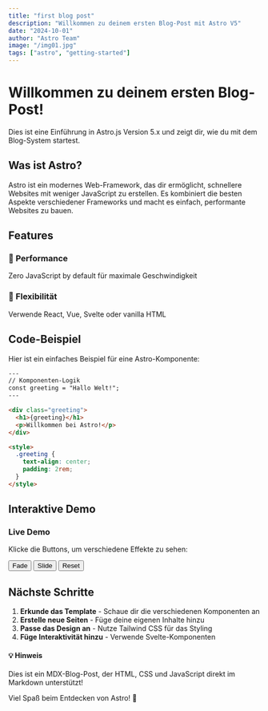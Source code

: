 ```yaml
---
title: "first blog post"
description: "Willkommen zu deinem ersten Blog-Post mit Astro V5"
date: "2024-10-01"
author: "Astro Team"
image: "/img01.jpg"
tags: ["astro", "getting-started"]
---
```


# Willkommen zu deinem ersten Blog-Post!

Dies ist eine Einführung in Astro.js Version 5.x und zeigt dir, wie du mit dem Blog-System startest.

## Was ist Astro?

Astro ist ein modernes Web-Framework, das dir ermöglicht, schnellere Websites mit weniger JavaScript zu erstellen. Es kombiniert die besten Aspekte verschiedener Frameworks und macht es einfach, performante Websites zu bauen.

## Features

<div class="my-6 grid grid-cols-1 md:grid-cols-2 gap-4">
  <div class="p-4 bg-blue-50 dark:bg-blue-900/20 border border-blue-200 dark:border-blue-700 rounded-lg">
    <h3 class="text-blue-800 dark:text-blue-200 font-semibold mb-2">🚀 Performance</h3>
    <p class="text-blue-700 dark:text-blue-300 text-sm">
      Zero JavaScript by default für maximale Geschwindigkeit
    </p>
  </div>
  <div class="p-4 bg-green-50 dark:bg-green-900/20 border border-green-200 dark:border-green-700 rounded-lg">
    <h3 class="text-green-800 dark:text-green-200 font-semibold mb-2">🎨 Flexibilität</h3>
    <p class="text-green-700 dark:text-green-300 text-sm">
      Verwende React, Vue, Svelte oder vanilla HTML
    </p>
  </div>
</div>

## Code-Beispiel

Hier ist ein einfaches Beispiel für eine Astro-Komponente:

```html
---
// Komponenten-Logik
const greeting = "Hallo Welt!";
---

<div class="greeting">
  <h1>{greeting}</h1>
  <p>Willkommen bei Astro!</p>
</div>

<style>
  .greeting {
    text-align: center;
    padding: 2rem;
  }
</style>
```

## Interaktive Demo

<div class="my-8 p-6 bg-gray-50 dark:bg-gray-800 rounded-xl border border-gray-200 dark:border-gray-700">
  <h3 class="text-lg font-semibold mb-4 text-gray-800 dark:text-white">Live Demo</h3>
  <div class="space-y-4">
    <p class="text-gray-600 dark:text-gray-300">
      Klicke die Buttons, um verschiedene Effekte zu sehen:
    </p>
    <div class="flex gap-2">
      <button id="fade-btn" class="px-3 py-1 bg-purple-500 text-white rounded hover:bg-purple-600 transition-colors">
        Fade
      </button>
      <button id="slide-btn" class="px-3 py-1 bg-orange-500 text-white rounded hover:bg-orange-600 transition-colors">
        Slide
      </button>
      <button id="reset-btn" class="px-3 py-1 bg-gray-500 text-white rounded hover:bg-gray-600 transition-colors">
        Reset
      </button>
    </div>
    <div id="demo-element" class="w-32 h-32 bg-cyan-500 rounded-lg transition-all duration-500"></div>
  </div>
</div>

## Nächste Schritte

1. **Erkunde das Template** - Schaue dir die verschiedenen Komponenten an
2. **Erstelle neue Seiten** - Füge deine eigenen Inhalte hinzu
3. **Passe das Design an** - Nutze Tailwind CSS für das Styling
4. **Füge Interaktivität hinzu** - Verwende Svelte-Komponenten

<div class="my-6 p-4 bg-amber-50 dark:bg-amber-900/20 border border-amber-200 dark:border-amber-700 rounded-lg">
  <h4 class="text-amber-800 dark:text-amber-200 font-semibold mb-2">💡 Hinweis</h4>
  <p class="text-amber-700 dark:text-amber-300">
    Dies ist ein MDX-Blog-Post, der HTML, CSS und JavaScript direkt im Markdown unterstützt!
  </p>
</div>

Viel Spaß beim Entdecken von Astro! 🎉 